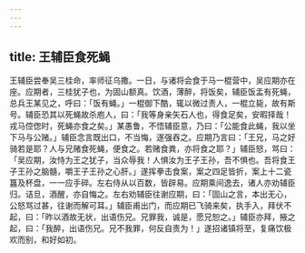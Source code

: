 ```yaml
---
---
---
```

title: 王辅臣食死蝇
---



王辅臣尝奉吴三桂命，率师征乌撒。一日，与诸将会食于马一棍营中，吴应期亦在座。应期者，三桂犹子也，为固山额真。饮酒，薄醉，将饭矣，辅臣饭盂有死蝇，总兵王某见之，呼曰：「饭有蝇。」一棍御下酷，辄以微过责人，一棍立毙，故有斯号。辅臣恐其以死蝇故杀庖人，曰：「我等身亲矢石人也，得食足矣，安暇择哉！戎马倥偬时，死蝇亦食之矣。」某愚鲁，不悟辅臣意，乃曰：「公能食此蝇，我以坐下马与公赌。」辅臣念言既出口，不当悔，遂强吞之。应期乃言曰：「王兄，马之好骑若是耶？人与兄赌食死蝇，便食之。若赌食粪，亦将食之耶？」辅臣怒，骂曰：「吴应期，汝恃为王之犹子，当众辱我！人惧汝为王子王孙，吾不惧也。吾将食王子王孙之脑髓，嚼王子王孙之心肝。」遂挥拳击食案，案之四足皆折，案上十二瓷簋及杯盘，一一应手碎。左右侍从以百数，皆辟易。应期乘间逸去，诸人亦劝辅臣归。诘旦，酒醒，亦自悔之。左右劝辅臣往谢应期，曰：「固山之言，本出无心，公怒骂过甚，往谢而解可耳。」辅臣甫出门，而应期已飞骑来矣，执手入，拜伏不起，曰：「昨以酒故无状，出语伤兄。兄罪我，诚是，愿兄恕之。」辅臣亦拜，掖之起，曰：「我醉，出语伤兄。兄不我罪，何反自责为！」遂招诸镇将至，复痛饮极欢而别，和好如初。